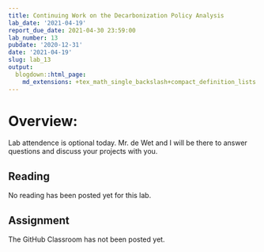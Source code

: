```yaml
---
title: Continuing Work on the Decarbonization Policy Analysis
lab_date: '2021-04-19'
report_due_date: 2021-04-30 23:59:00
lab_number: 13
pubdate: '2020-12-31'
date: '2021-04-19'
slug: lab_13
output:
  blogdown::html_page:
    md_extensions: +tex_math_single_backslash+compact_definition_lists
---
```

# Overview:

Lab attendence is optional today. Mr. de Wet and I will be there to answer questions and discuss your projects with you.

## Reading
No reading has been posted yet for this lab.

## Assignment

The GitHub Classroom has not been posted yet.
